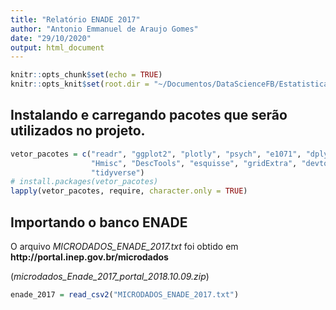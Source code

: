 ```yaml
---
title: "Relatório ENADE 2017"
author: "Antonio Emmanuel de Araujo Gomes"
date: "29/10/2020"
output: html_document
---
```


```r
knitr::opts_chunk$set(echo = TRUE)
knitr::opts_knit$set(root.dir = "~/Documentos/DataScienceFB/Estatistica/projeto-final-ds-estatisica")
```
## Instalando e carregando pacotes que serão utilizados no projeto.
```r
vetor_pacotes = c("readr", "ggplot2", "plotly", "psych", "e1071", "dplyr", 
                  "Hmisc", "DescTools", "esquisse", "gridExtra", "devtools", 
                  "tidyverse")
# install.packages(vetor_pacotes)
lapply(vetor_pacotes, require, character.only = TRUE)
```

## Importando o banco ENADE
O arquivo *MICRODADOS_ENADE_2017.txt* foi obtido em **http://portal.inep.gov.br/microdados**

(*microdados_Enade_2017_portal_2018.10.09.zip*)

```r
enade_2017 = read_csv2("MICRODADOS_ENADE_2017.txt")
```
